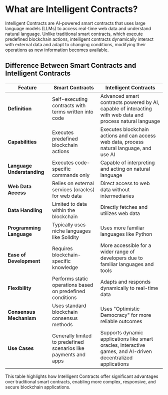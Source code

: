 # What are Intelligent Contracts? 
Intelligent Contracts are AI-powered smart contracts that uses large language models (LLMs) to access real-time web data and understand natural language. Unlike traditional smart contracts, which execute predefined blockchain actions, intelligent contracts dynamically interact with external data and adapt to changing conditions, modifying their operations as new information becomes available.
## Difference Between Smart Contracts and Intelligent Contracts

| Feature                        | Smart Contracts                                         | Intelligent Contracts                                  |
|--------------------------------|---------------------------------------------------------|--------------------------------------------------------|
| **Definition**                 | Self-executing contracts with terms written into code   | Advanced smart contracts powered by AI, capable of interacting with web data and process natural language |
| **Capabilities**               | Executes predefined blockchain actions                  | Executes blockchain actions and can access web data, process natural language, and use AI |
| **Language Understanding**     | Executes code-specific commands only                    | Capable of interpreting and acting on natural language |
| **Web Data Access**            | Relies on external services (oracles) for web data       | Direct access to web data without intermediaries       |
| **Data Handling**              | Limited to data within the blockchain                    | Directly fetches and utilizes web data                 |
| **Programming Language**       | Typically uses niche languages like Solidity             | Uses more familiar languages like Python               |
| **Ease of Development**        | Requires blockchain-specific knowledge                   | More accessible for a wider range of developers due to familiar languages and tools |
| **Flexibility**                | Performs static operations based on predefined conditions| Adapts and responds dynamically to real-time data      |
| **Consensus Mechanism**        | Uses standard blockchain consensus methods               | Uses "Optimistic Democracy" for more reliable outcomes |
| **Use Cases**                  | Generally limited to predefined scenarios like payments and apps | Supports dynamic applications like smart oracles, interactive games, and AI-driven decentralized applications |

This table highlights how Intelligent Contracts offer significant advantages over traditional smart contracts, enabling more complex, responsive, and secure blockchain applications.
